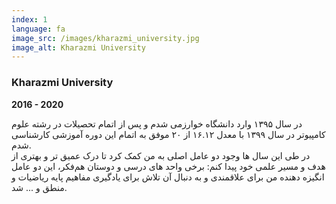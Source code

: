 ```yaml
---
index: 1
language: fa
image_src: /images/kharazmi_university.jpg
image_alt: Kharazmi University
---
```


### Kharazmi University

**2016 - 2020**

در سال ۱۳۹۵ وارد دانشگاه خوارزمی شدم و پس از اتمام تحصیلات در رشته علوم کامپیوتر در سال ۱۳۹۹ با معدل ۱۶.۱۲ از ۲۰ موفق به اتمام این دوره آموزشی کارشناسی شدم. <br />
در طی این سال ها وجود دو عامل اصلی به من کمک کرد تا درک عمیق تر و بهتری از هدف و مسیر علمی خود پیدا کنم: برخی واحد های درسی و دوستان هم‌فکر، این دو عامل انگیزه دهنده من برای علاقمندی و به دنبال آن تلاش برای یادگیری مفاهیم پایه ریاضیات و منطق و ... شد.
